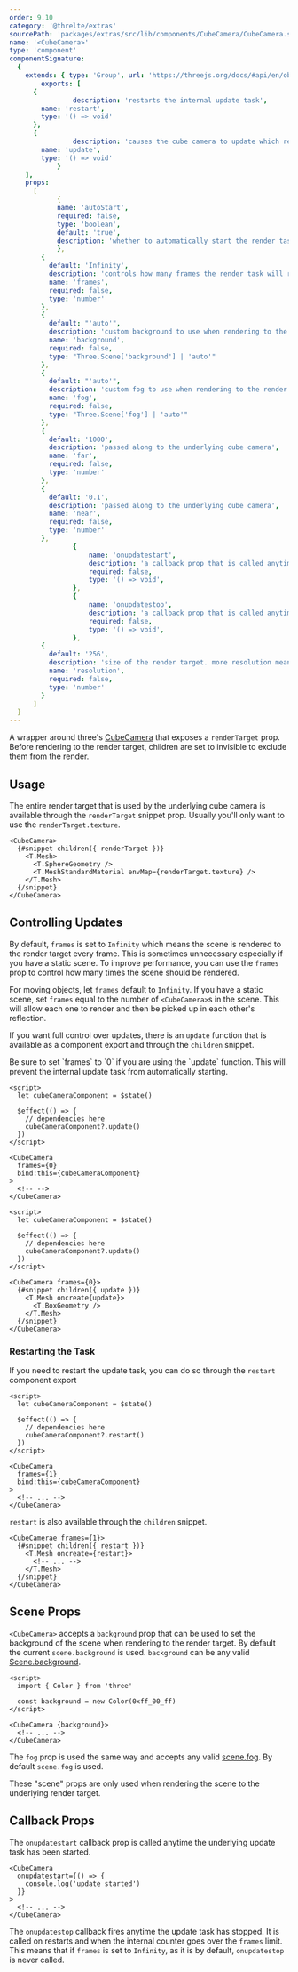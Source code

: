 ```yaml
---
order: 9.10
category: '@threlte/extras'
sourcePath: 'packages/extras/src/lib/components/CubeCamera/CubeCamera.svelte'
name: '<CubeCamera>'
type: 'component'
componentSignature:
  {
    extends: { type: 'Group', url: 'https://threejs.org/docs/#api/en/objects/Group' },
		exports: [
      {
				description: 'restarts the internal update task',
        name: 'restart',
        type: '() => void'
      },
      {
				description: 'causes the cube camera to update which renders to the render target',
        name: 'update',
        type: '() => void'
			}
    ],
    props:
      [
			{
			name: 'autoStart',
			required: false,
			type: 'boolean',
			default: 'true',
			description: 'whether to automatically start the render task.',
			},
        {
          default: 'Infinity',
          description: 'controls how many frames the render task will run for',
          name: 'frames',
          required: false,
          type: 'number'
        },
        {
          default: "'auto'",
          description: 'custom background to use when rendering to the render target',
          name: 'background',
          required: false,
          type: "Three.Scene['background'] | 'auto'"
        },
        {
          default: "'auto'",
          description: 'custom fog to use when rendering to the render target',
          name: 'fog',
          required: false,
          type: "Three.Scene['fog'] | 'auto'"
        },
        {
          default: '1000',
          description: 'passed along to the underlying cube camera',
          name: 'far',
          required: false,
          type: 'number'
        },
        {
          default: '0.1',
          description: 'passed along to the underlying cube camera',
          name: 'near',
          required: false,
          type: 'number'
        },
				{
					name: 'onupdatestart',
					description: 'a callback prop that is called anytime the render task is started',
					required: false,
					type: '() => void',
				},
				{
					name: 'onupdatestop',
					description: 'a callback prop that is called anytime the render task is stopped',
					required: false,
					type: '() => void',
				},
        {
          default: '256',
          description: 'size of the render target. more resolution means more detail',
          name: 'resolution',
          required: false,
          type: 'number'
        }
      ]
  }
---
```


A wrapper around three's [CubeCamera](https://threejs.org/docs/index.html#api/en/cameras/CubeCamera) that exposes a `renderTarget` prop. Before rendering to the render target, children are set to invisible to exclude them from the render.

<Example path="extras/cube-camera" />

## Usage

The entire render target that is used by the underlying cube camera is available through the `renderTarget` snippet prop. Usually you'll only want to use the `renderTarget.texture`.

```svelte
<CubeCamera>
  {#snippet children({ renderTarget })}
    <T.Mesh>
      <T.SphereGeometry />
      <T.MeshStandardMaterial envMap={renderTarget.texture} />
    </T.Mesh>
  {/snippet}
</CubeCamera>
```

## Controlling Updates

By default, `frames` is set to `Infinity` which means the scene is rendered to the render target every frame. This is sometimes unnecessary especially if you have a static scene. To improve performance, you can use the `frames` prop to control how many times the scene should be rendered.

For moving objects, let `frames` default to `Infinity`. If you have a static scene, set `frames` equal to the number of `<CubeCamera>`s in the scene. This will allow each one to render and then be picked up in each other's reflection.

If you want full control over updates, there is an `update` function that is available as a component export and through the `children` snippet.

<Tip type="warning">
  Be sure to set `frames` to `0` if you are using the `update` function. This will prevent the
  internal update task from automatically starting.
</Tip>

```svelte title="As-A-Component-Export"
<script>
  let cubeCameraComponent = $state()

  $effect(() => {
    // dependencies here
    cubeCameraComponent?.update()
  })
</script>

<CubeCamera
  frames={0}
  bind:this={cubeCameraComponent}
>
  <!-- -->
</CubeCamera>
```

```svelte title="Through-The-Children-Snippet"
<script>
  let cubeCameraComponent = $state()

  $effect(() => {
    // dependencies here
    cubeCameraComponent?.update()
  })
</script>

<CubeCamera frames={0}>
  {#snippet children({ update })}
    <T.Mesh oncreate{update}>
      <T.BoxGeometry />
    </T.Mesh>
  {/snippet}
</CubeCamera>
```

### Restarting the Task

If you need to restart the update task, you can do so through the `restart` component export

```svelte
<script>
  let cubeCameraComponent = $state()

  $effect(() => {
    // dependencies here
    cubeCameraComponent?.restart()
  })
</script>

<CubeCamera
  frames={1}
  bind:this={cubeCameraComponent}
>
  <!-- ... -->
</CubeCamera>
```

`restart` is also available through the `children` snippet.

```svelte
<CubeCamerae frames={1}>
  {#snippet children({ restart })}
    <T.Mesh oncreate={restart}>
      <!-- ... -->
    </T.Mesh>
  {/snippet}
</CubeCamera>
```

## Scene Props

`<CubeCamera>` accepts a `background` prop that can be used to set the background of the scene when rendering to the render target. By default the current `scene.background` is used. `background` can be any valid [Scene.background](https://threejs.org/docs/index.html#api/en/scenes/Scene.background).

```svelte
<script>
  import { Color } from 'three'

  const background = new Color(0xff_00_ff)
</script>

<CubeCamera {background}>
  <!-- ... -->
</CubeCamera>
```

The `fog` prop is used the same way and accepts any valid [scene.fog](https://threejs.org/docs/index.html#api/en/scenes/Scene.fog). By default `scene.fog` is used.

These "scene" props are only used when rendering the scene to the underlying render target.

## Callback Props

The `onupdatestart` callback prop is called anytime the underlying update task has been started.

```svelte
<CubeCamera
  onupdatestart={() => {
    console.log('update started')
  }}
>
  <!-- ... -->
</CubeCamera>
```

The `onupdatestop` callback fires anytime the update task has stopped. It is called on restarts and when the internal counter goes over the `frames` limit. This means that if `frames` is set to `Infinity`, as it is by default, `onupdatestop` is never called.
